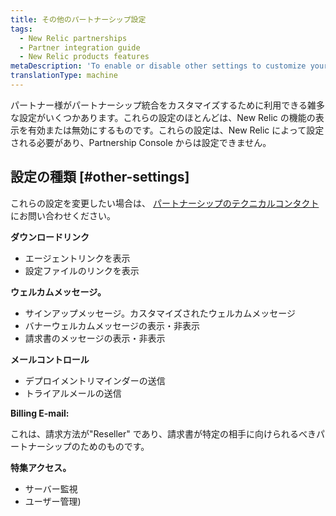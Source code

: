 ```yaml
---
title: その他のパートナーシップ設定
tags:
  - New Relic partnerships
  - Partner integration guide
  - New Relic products features
metaDescription: 'To enable or disable other settings to customize your partnership integration, contact your New Relic technical resource.'
translationType: machine
---
```


パートナー様がパートナーシップ統合をカスタマイズするために利用できる雑多な設定がいくつかあります。これらの設定のほとんどは、New Relic の機能の表示を有効または無効にするものです。これらの設定は、New Relic によって設定される必要があり、Partnership Console からは設定できません。

## 設定の種類 [#other-settings]

これらの設定を変更したい場合は、 [パートナーシップのテクニカルコンタクト](/docs/accounts-partnerships/partnerships/partner-integration-guide/contacting-new-relic) にお問い合わせください。

**ダウンロードリンク**

* エージェントリンクを表示
* 設定ファイルのリンクを表示

**ウェルカムメッセージ。**

* サインアップメッセージ。カスタマイズされたウェルカムメッセージ
* バナーウェルカムメッセージの表示・非表示
* 請求書のメッセージの表示・非表示

**メールコントロール**

* デプロイメントリマインダーの送信
* トライアルメールの送信

**Billing E-mail:**

これは、請求方法が"Reseller" であり、請求書が特定の相手に向けられるべきパートナーシップのためのものです。

**特集アクセス。**

* サーバー監視
* ユーザー管理)